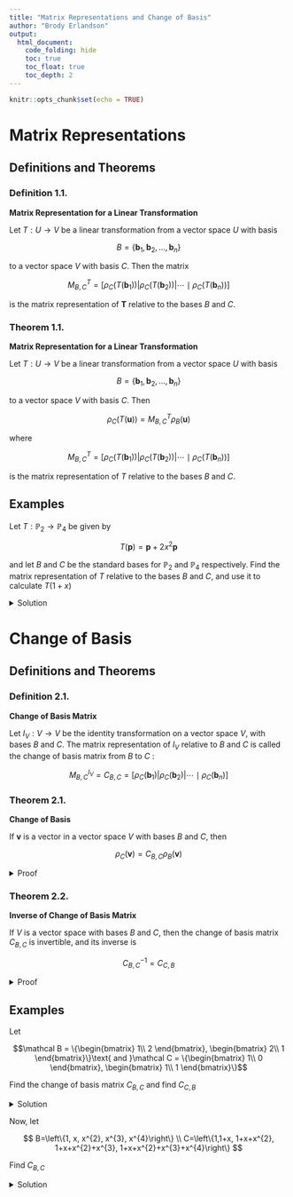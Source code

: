---
title: "Matrix Representations and Change of Basis"
author: "Brody Erlandson"
output:
  html_document:
    code_folding: hide
    toc: true
    toc_float: true
    toc_depth: 2
---

\renewcommand{\v}{\mathbf{v}}
\renewcommand{\u}{\mathbf{u}}
\newcommand{\w}{\mathbf{w}}
\newcommand{\vx}{\mathbf{x}}
\newcommand{\vy}{\mathbf{y}}
\newcommand{\vz}{\mathbf{z}}
\newcommand{\0}{\mathbf{0}}
\newcommand{\1}{\mathbf{1}}
\newcommand{\A}{\mathbf{A}}
\newcommand{\B}{\mathbf{B}}
\newcommand{\Cmat}{\mathbf{C}}
\newcommand{\I}{\mathbf{I}}
\newcommand{\N}{\mathbb{N}}
\newcommand{\Z}{\mathbb{Z}}
\newcommand{\R}{\mathbb{R}}
\newcommand{\C}{\mathbb{C}}
\newcommand{\set}[2]{\{#1_1, #1_2, \dots, #1_#2\}}
\newcommand{\null}[1]{\mathcal{N}(#1)}
\newcommand{\col}[1]{\mathcal{C}(#1)}
\newcommand{\row}[1]{\mathcal{R}(#1)}
\newcommand{\eig}{\mathcal{E}}
\newcommand{\vdd}[2]{\begin{bmatrix} #1\\ #2 \end{bmatrix}}
\newcommand{\vddd}[3]{\begin{bmatrix} #1\\ #2\\ #3 \end{bmatrix}}
\newcommand{\vdddd}[4]{\begin{bmatrix} #1\\ #2\\ #3\\ #4 \end{bmatrix}}
\newcommand{\mdd}[4]{\begin{bmatrix} #1 & #2\\ #3 & #4 \end{bmatrix}}
\newcommand{\mddd}[9]{\begin{bmatrix} #1 & #2 & #3\\ #4 & #5 & #6\\ #7 & #8 & #9\\\end{bmatrix}}
\newcommand{\span}[1]{\langle #1 \rangle}
\newcommand{\innerProd}[2]{\langle #1, #2 \rangle}
\newcommand{\norm}[1]{\lVert #1 \rVert}
\newcommand{\dim}[1]{\text{dim}(#1)}
\newcommand{\det}{\text{det}}
\newcommand{\kernel}{\mathcal{K}}
\newcommand{\range}{\mathcal{R}}

```{r setup, include=FALSE}
knitr::opts_chunk$set(echo = TRUE)
```


# Matrix Representations

## Definitions and Theorems {.tabset}

### Definition 1.1.
**Matrix Representation for a Linear Transformation**

Let $T: U \rightarrow V$ be a linear transformation from a vector space $U$ with basis

$$
B=\left\{\mathbf{b}_{1}, \mathbf{b}_{2}, \ldots, \mathbf{b}_{n}\right\}
$$

to a vector space $V$ with basis $C$. Then the matrix

$$
M_{B, C}^{T}=\left[\rho_{C}\left(T\left(\mathbf{b}_{1}\right)\right)\left|\rho_{C}\left(T\left(\mathbf{b}_{2}\right)\right)\right| \cdots \mid \rho_{C}\left(T\left(\mathbf{b}_{n}\right)\right)\right]
$$

is the matrix representation of $\mathbf{T}$ relative to the bases $B$ and $C$.

### Theorem 1.1. 
**Matrix Representation for a Linear Transformation**

Let $T: U \rightarrow V$ be a linear transformation from a vector space $U$ with basis

$$
B=\left\{\mathbf{b}_{1}, \mathbf{b}_{2}, \ldots, \mathbf{b}_{n}\right\}
$$

to a vector space $V$ with basis $C$. Then

$$
\rho_{C}(T(\mathbf{u}))=M_{B, C}^{T} \rho_{B}(\mathbf{u})
$$

where

$$
M_{B, C}^{T}=\left[\rho_{C}\left(T\left(\mathbf{b}_{1}\right)\right)\left|\rho_{C}\left(T\left(\mathbf{b}_{2}\right)\right)\right| \cdots \mid \rho_{C}\left(T\left(\mathbf{b}_{n}\right)\right)\right]
$$

is the matrix representation of $T$ relative to the bases $B$ and $C$.

## Examples

 Let $T: \mathbb{P}_{2} \rightarrow \mathbb{P}_{4}$ be given by

$$
T(\mathbf{p})=\mathbf{p}+2 x^{2} \mathbf{p}
$$

and let $B$ and $C$ be the standard bases for $\mathbb{P}_{2}$ and $\mathbb{P}_{4}$ respectively. Find the matrix representation of $T$ relative to the bases $B$ and $C$, and use it to calculate $T(1+x)$

<details><summary>Solution</summary>

The standard basis for $\mathbb{P}_{2}$ is

$$
B=\left\{1, x, x^{2}\right\}
$$

and the standard basis for $\mathbb{P}_{4}$ is

$$
C=\left\{1, x, x^{2}, x^{3}, x^{4}\right\}
$$

By definition,

$$
M_{B, C}^{T}=\left[\rho_{C}\left(T\left(\mathbf{b}_{1}\right)\right)\left|\rho_{C}\left(T\left(\mathbf{b}_{2}\right)\right)\right| \rho_{C}\left(T\left(\mathbf{b}_{3}\right)\right)\right]
$$

Where

$$
\mathbf{b}_{1}=1, \quad \mathbf{b}_{2}=x, \quad \mathbf{b}_{3}=x^{2}
$$

We can compute $T\left(\mathbf{b}_{1}\right)$ using the function rule $T(\mathbf{p})=\mathbf{p}+2 x^{2} \mathbf{p}$ :

$$
T\left(\mathbf{b}_{1}\right)=\mathbf{b}_{1}+2 x^{2} \mathbf{b}_{1}=1+2 x^{2}(1)=1+2 x^{2}
$$

Likewise:

$$
\begin{aligned}
&T\left(\mathbf{b}_{2}\right)=\mathbf{b}_{2}+2 x^{2} \mathbf{b}_{2}=x+2 x^{2}(x)=x+2 x^{3} \\
&T\left(\mathbf{b}_{3}\right)=\mathbf{b}_{3}+2 x^{2} \mathbf{b}_{3}=x^{2}+2 x^{2}\left(x^{2}\right)=x^{2}+2 x^{4}
\end{aligned}
$$

Then we can find the coordinate vectors by observation, since $C$ is the standard basis:

$$
\begin{aligned}
T\left(\mathbf{b}_{1}\right) &=\gamma_{1} \mathbf{c}_{1}+\gamma_{2} \mathbf{c}_{2}+\gamma_{3} \mathbf{c}_{3}+\gamma_{4} \mathbf{c}_{4}+\gamma_{5} \mathbf{c}_{5} \\
1+2 x^{2} &=\gamma_{1}(1)+\gamma_{2}(x)+\gamma_{3}\left(x^{2}\right)+\gamma_{4}\left(x^{3}\right)+\gamma_{5}\left(x^{4}\right) \\
1+0 x+2 x^{2}+0 x^{3}+0 x^{4} &=\gamma_{1}+\gamma_{2} x+\gamma_{3} x^{2}+\gamma_{4} x^{3}+\gamma_{5} x^{4}
\end{aligned}
$$

So

$$
\rho_{C}\left(T\left(\mathbf{b}_{1}\right)\right)=\left[\begin{array}{c}
\gamma_{1} \\
\gamma_{2} \\
\gamma_{3} \\
\gamma_{4} \\
\gamma_{5}
\end{array}\right]=\left[\begin{array}{l}
1 \\
0 \\
2 \\
0 \\
0
\end{array}\right]
$$

Similarly

$$
\begin{aligned}
&T\left(\mathbf{b}_{2}\right)=0+1 x+0 x^{2}+2 x^{3}+0 x^{4} \\
&T\left(\mathbf{b}_{3}\right)=0+0 x+1 x^{2}+0 x^{3}+2 x^{4}
\end{aligned}
$$

$\mathrm{So}$

$$
\rho_{C}\left(T\left(\mathbf{b}_{2}\right)\right)=\left[\begin{array}{l}
0 \\
1 \\
0 \\
2 \\
0
\end{array}\right], \quad \rho_{C}\left(T\left(\mathbf{b}_{3}\right)\right)=\left[\begin{array}{l}
0 \\
0 \\
1 \\
0 \\
2
\end{array}\right]
$$

And finally

$$
M_{B, C}^{T} = [\rho_{C}(T(\mathbf{b}_{1}))|\rho_{C}(T(\mathbf{b}_{2}))| \rho_{C}(T(\mathbf{b}_{3})] =\left[\begin{array}{ccc}
1 & 0 & 0 \\
0 & 1 & 0 \\
2 & 0 & 1 \\
0 & 2 & 0 \\
0 & 0 & 2
\end{array}\right]
$$

Now we can calculate $T(1+x)$ by finding the coordinate vector of $\mathbf{p}=1+x$ relative to $B$ and multiplying by $M_{B, C}^{T}$. By observation,

$$
\mathbf{p}=1+x=1+1 x+0 x^{2}
$$

$\mathrm{So}$

$$
\rho_{B}(\mathbf{p})=\left[\begin{array}{l}
1 \\
1 \\
0
\end{array}\right]
$$

and 

$$
\rho_{C}(T(\mathbf{p}))=M_{B, C}^{T} \rho_{B}(\mathbf{p})
$$

$$
=\left[\begin{array}{lll}
1 & 0 & 0 \\
0 & 1 & 0 \\
2 & 0 & 1 \\
0 & 2 & 0 \\
0 & 0 & 2
\end{array}\right]\left[\begin{array}{l}
1 \\
1 \\
0
\end{array}\right]
$$

$$
=\left[\begin{array}{l}
1 \\
1 \\
2 \\
2 \\
0
\end{array}\right]
$$

From $\rho_{C}(T(\mathbf{p}))$ we can construct $T(\mathbf{p})$ :

$$
\begin{aligned}
T(\mathbf{p}) &=1 \mathbf{c}_{1}+1 \mathbf{c}_{2}+2 \mathbf{c}_{3}+2 \mathbf{c}_{4}+0 \mathbf{c}_{5} \\
&=1(1)+1(x)+2\left(x^{2}\right)+2\left(x^{3}\right)+0\left(x^{4}\right) \\
&=1+x+2 x^{2}+2 x^{3}
\end{aligned}
$$

We can check our work by computing $T(1+x)$ directly from the function rule for $T$ :

$$
T(1+x)=(1+x)+2 x^{2}(1+x)=1+x+2 x^{2}+2 x^{3}
$$

</details>

# Change of Basis

## Definitions and Theorems {.tabset}

### Definition 2.1.
**Change of Basis Matrix**

Let $I_{V}: V \rightarrow V$ be the identity transformation on a vector space $V$, with bases $B$ and $C$. The matrix representation of $I_{V}$ relative to $B$ and $C$ is called the change of basis matrix from $B$ to $C$ :

$$
M_{B, C}^{I_{V}}=C_{B, C}=\left[\rho_{C}\left(\mathbf{b}_{1}\right)\left|\rho_{C}\left(\mathbf{b}_{2}\right)\right| \cdots \mid \rho_{C}\left(\mathbf{b}_{n}\right)\right]
$$

### Theorem 2.1.
**Change of Basis**

If $\mathbf{v}$ is a vector in a vector space $V$ with bases $B$ and $C$, then

$$
\rho_{C}(\mathbf{v})=C_{B, C} \rho_{B}(\mathbf{v})
$$

<details><summary>Proof</summary>

$$
\begin{array}{r}
\rho_{C}\left(I_{V}(\mathbf{v})\right)=M_{B, C}^{I_{V}} \rho_{B}(\mathbf{v}) \\
\rho_{C}(\mathbf{v})=C_{B, C} \rho_{B}(\mathbf{v})
\end{array}
$$

</details>

### Theorem 2.2.
**Inverse of Change of Basis Matrix**

If $V$ is a vector space with bases $B$ and $C$, then the change of basis matrix $C_{B, C}$ is invertible, and its inverse is

$$
C_{B, C}^{-1}=C_{C, B}
$$

<details><summary>Proof</summary>

Since the columns of $C_{B, C}$ are the coordinate vectors of basis vectors, they form a linearly independent set. Therefore $C_{B, C}$ is invertible and we can write

$$
\begin{aligned}
\rho_{C}(\mathbf{v}) &=C_{B, C} \rho_{B}(\mathbf{v}) \\
C_{B, C}^{-1} \rho_{C}(\mathbf{v}) &=C_{B, C}^{-1} C_{B, C} \rho_{B}(\mathbf{v}) \\
C_{B, C}^{-1} \rho_{C}(\mathbf{v}) &=\rho_{B}(\mathbf{v}) \\
\rho_{B}(\mathbf{v}) &=C_{B, C}^{-1} \rho_{C}(\mathbf{v}) \\
\rho_{B}(\mathbf{v}) &=C_{C, B} \rho_{C}(\mathbf{v})
\end{aligned}
$$

Therefore

$$
C_{B, C}^{-1}=C_{C, B}
$$
</details>

## Examples

Let

$$\mathcal B = \{\vdd{1}{2}, \vdd{2}{1}\}\text{ and }\mathcal C = \{\vdd{1}{0}, \vdd{1}{1}\}$$

Find the change of basis matrix $C_{B,C}$ and find $C_{C,B}$

<details><summary>Solution</summary>

First row reduce $[C|B]$ to find $\rho_C(\mathbf b_1)$ and $\rho_C(\mathbf b_2)$, which gives us:

$$\rho_C(\mathbf b_1) = \vdd{-1}{2}
\\ \rho_C(\mathbf b_2) = \vdd{1}{1}$$

Now we can make our change of basis matrix $C_{B,C}$:

$$\mdd{-1}{1}{2}{1}$$
Now that we know $C_{B,C}$, we know $C^{-1}_{B,C} = C_{C,B}$, so

$$C_{C,B} = \mdd{-\frac{1}{3}}{\frac{1}{3}}{\frac{2}{3}}{\frac{1}{3}}$$

</details>

Now, let

$$
B=\left\{1, x, x^{2}, x^{3}, x^{4}\right\} \\
C=\left\{1,1+x, 1+x+x^{2}, 1+x+x^{2}+x^{3}, 1+x+x^{2}+x^{3}+x^{4}\right\}
$$

Find $C_{B,C}$

<details><summary>Solution</summary>

To build the change-of-basis matrix between $B$ and $C$, we must first build a vector representation of each vector in $B$ relative to $C$,
$$\rho_{C}(1)=\rho_{C}((1)(1))=\left[\begin{array}{l}1 \\ 0 \\ 0 \\ 0 \\ 0\end{array}\right] \\
\rho_{C}(x)=\rho_{C}((-1)(1)+(1)(1+x))=\left[\begin{array}{c}-1 \\ 1 \\ 0 \\ 0 \\ 0\end{array}\right] \\
\rho_{C}\left(x^{2}\right)=\rho_{C}\left((-1)(1+x)+(1)\left(1+x+x^{2}\right)\right)=\left[\begin{array}{c}0 \\ -1 \\ 1 \\ 0 \\ 0\end{array}\right] \\ 
\rho_{C}\left(x^{3}\right)=\rho_{C}\left((-1)\left(1+x+x^{2}\right)+(1)\left(1+x+x^{2}+x^{3}\right)\right)=\left[\begin{array}{c}0 \\ 0 \\ -1 \\ 1 \\ 0\end{array}\right] \\
\rho_{C}\left(x^{4}\right)=\rho_{C}\left((-1)\left(1+x+x^{2}+x^{3}\right)+(1)\left(1+x+x^{2}+x^{3}+x^{4}\right)\right)=\left[\begin{array}{c}0 \\ 0 \\ 0 \\ -1 \\ 1\end{array}\right]$$

Then we package up these vectors as the columns of a matrix,
$$
C_{B, C}=\left[\begin{array}{ccccc}
1 & -1 & 0 & 0 & 0 \\
0 & 1 & -1 & 0 & 0 \\
0 & 0 & 1 & -1 & 0 \\
0 & 0 & 0 & 1 & -1 \\
0 & 0 & 0 & 0 & 1
\end{array}\right]
$$
Now, to illustrate Theorem 2.1, consider the vector $\mathbf{u}=5-3 x+2 x^{2}+8 x^{3}-3 x^{4}$. We can build the representation of $\mathbf{u}$ relative to $B$ easily,
$$
\rho_{B}(\mathbf{u})=\rho_{B}\left(5-3 x+2 x^{2}+8 x^{3}-3 x^{4}\right)=\left[\begin{array}{c}
5 \\
-3 \\
2 \\
8 \\
-3
\end{array}\right]
$$
Applying Theorem 2.1, we obtain a second representation of $\mathbf{u}$, but now relative to $C$
$$
\rho_{C}(\mathbf{u}) =C_{B, C} \rho_{B}(\mathbf{u}) \\
= {\left[\begin{array}{ccccc}
1 & -1 & 0 & 0 & 0 \\
0 & 1 & -1 & 0 & 0 \\
0 & 0 & 1 & -1 & 0 \\
0 & 0 & 0 & 1 & -1 \\
0 & 0 & 0 & 0 & 1
\end{array}\right]\left[\begin{array}{c}
5 \\
-3 \\
2 \\
8 \\
-3
\end{array}\right]}\\
=\left[\begin{array}{c}
8 \\
-5 \\
-6 \\
11 \\
-3
\end{array}\right] 
$$

We can check our work by unraveling this second representation,
$\mathbf{u}=\rho_{C}^{-1}\left(\rho_{C}(\mathbf{u})\right)$
$=\rho_{C}^{-1}\left(\left[\begin{array}{c}8 \\ -5 \\ -6 \\ 11 \\ -3\end{array}\right]\right)$
$=8(1)+(-5)(1+x)+(-6)\left(1+x+x^{2}\right)$
$+(11)\left(1+x+x^{2}+x^{3}\right)+(-3)\left(1+x+x^{2}+x^{3}+x^{4}\right) \quad$
$=5-3 x+2 x^{2}+8 x^{3}-3 x^{4}$

</details>
